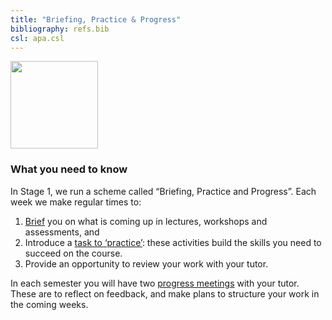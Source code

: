 ```yaml
---
title: "Briefing, Practice & Progress"
bibliography: refs.bib
csl: apa.csl
---
```


![](images/PNG%20UoP%20Logo_LA_Colour_School%20of%20Psychology.png){width="10em"}

::: column-margin
<!-- ![](images/bpplogo.png){width=80%} -->
:::

### What you need to know

In Stage 1, we run a scheme called "Briefing, Practice and Progress". Each week we make regular times to:

1.  [Brief](briefings.html) you on what is coming up in lectures, workshops and assessments, and
2.  Introduce a [task to 'practice'](practice.html): these activities build the skills you need to succeed on the course.
3.  Provide an opportunity to review your work with your tutor.

In each semester you will have two [progress meetings](progress.html) with your tutor. These are to reflect on feedback, and make plans to structure your work in the coming weeks.
